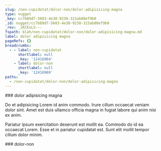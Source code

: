 ```yaml
---
slug: /non-cupidatat/dolor-non/dolor-adipisicing-magna
type: nugget
_key: cc7b89d7-5683-4e30-9230-323ab88ef9b0
_id: nugget/cc7b89d7-5683-4e30-9230-323ab88ef9b0
_rev: _iKCEoLS---
fspath: blah/non-cupidatat/dolor-non/dolor-adipisicing-magna.md
label: dolor adipisicing magna
pageRefs: {}
breadcrumbs:
  - - label: non-cupidatat
      shortlabel: null
      _key: '12416964'
    - label: dolor-non
      shortlabel: null
      _key: '12416969'
paths:
  - /non-cupidatat/dolor-non/dolor-adipisicing-magna
---
```


<NuggetArea>
<Nugget slug="/non-cupidatat/dolor-non/dolor-adipisicing-magna" type="nugget" _key="cc7b89d7-5683-4e30-9230-323ab88ef9b0" _id="nugget/cc7b89d7-5683-4e30-9230-323ab88ef9b0" _rev="_iKCEoLS---" fspath="blah/non-cupidatat/dolor-non/dolor-adipisicing-magna.md" label="dolor adipisicing magna" paths="/non-cupidatat/dolor-non/dolor-adipisicing-magna">
<NuggetBody>
### dolor adipisicing magna

Do et adipisicing Lorem id anim commodo. Irure cillum occaecat veniam dolor sint. Amet est duis ullamco officia magna in fugiat labore qui anim nisi ex anim.

Pariatur ipsum exercitation deserunt est mollit ea. Commodo do id ea occaecat Lorem. Esse et in pariatur cupidatat est. Sunt elit mollit tempor cillum dolor minim.

</NuggetBody>
<Breadcrumbs>
<Crumbs>
<Crumb _key="12416964" label="non-cupidatat" /><Crumb _key="12416969" label="dolor-non" />
</Crumbs>
</Breadcrumbs>
</Nugget>

<NuggetsInbound>
</NuggetsInbound>
<NuggetsOutbound>
</NuggetsOutbound>
</NuggetArea>
<PassagesInbound>
<Passage direction="inbound" type="passage" _key="12416969" _id="passage/12416969" _rev="_iKCEoLG---" label="dolor-non" passage="dolor-non" fspath="blah/non-cupidatat/dolor-non" paths="/non-cupidatat/dolor-non" slug="/non-cupidatat/dolor-non">
<NuggetBody>
### dolor-non

</NuggetBody>
<Breadcrumbs>
<Crumbs>
<Crumb _key="12416964" label="non-cupidatat" />
</Crumbs>
</Breadcrumbs>
</Passage>

</PassagesInbound>
<PassagesOutbound>
</PassagesOutbound>